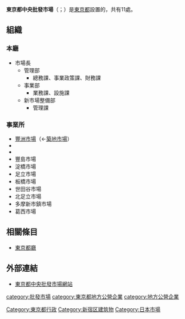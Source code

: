 {{Infobox Company
|name = 東京都中央批發市場
|native_name = 東京都中央卸売市場
|type = {{link-ja|地方公營企業|地方公営企業}}
|location = {{JPN}} 〒163-8001<br />[[東京都|東京都]][[新宿區|新宿區]][[西新宿|西新宿]]2丁目8番1號<br />[[東京都廳舍|東京都廳舍]]第1本廳舍南塔38、39樓
|foundation = 1923年12月
|industry = 市場事業
|num_employees = 595名<br />（平成24年（2012年）度）
|homepage = {{url|http://www.shijou.metro.tokyo.jp}}
|}}
'''東京都中央批發市場'''（{{jpn|j=東京都中央卸売市場|hg=とうきょうとちゅうおうおろしうりしじょう|rm=tōkyōto chūō oroshiuri shijō|f=y}}；{{lang-en|Metropolitan Central Wholesale Market}}）是[[東京都|東京都]]設置的{{link-ja|中央批發市場|中央卸売市場}}，共有11處。

==組織==
===本廳===
*市場長
**管理部
***總務課、事業政策課、財務課
**事業部
***業務課、設施課
**新市場整備部
***管理課

===事業所===
* [[豐洲市場|豐洲市場]]（←[[築地市場|築地市場]]）
* {{link-ja|食肉市場|芝浦屠場}}
* {{link-ja|大田市場|大田市場}}
* 豐島市場
* 淀橋市場
* 足立市場
* 板橋市場
* 世田谷市場
* 北足立市場
* 多摩新市鎮市場
* 葛西市場

==相關條目==
* [[東京都廳|東京都廳]]

==外部連結==
* [http://www.shijou.metro.tokyo.jp/ 東京都中央批發市場網站] {{Wayback|url=http://www.shijou.metro.tokyo.jp/ |date=20150725141449 }}

{{東京都行政組織}}

{{DEFAULTSORT:Tokyo Chuo Oroshiuri Shijo}}
[[category:批發市場|category:批發市場]]
[[Category:東京都行政|Category:東京都行政]]
[[Category:新宿区建筑物|Category:新宿区建筑物]]
[[Category:日本市場|Category:日本市場]]
[[category:東京都地方公營企業|category:東京都地方公營企業]]
[[category:地方公營企業|category:地方公營企業]]